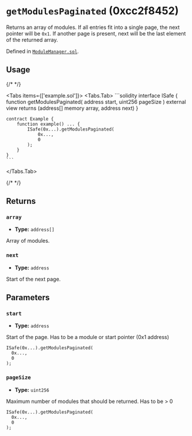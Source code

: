




# `getModulesPaginated` (0xcc2f8452)

Returns an array of modules. If all entries fit into a single page, the next pointer will be `0x1`. If another page is present, next will be the last element of the returned array.

Defined in [`ModuleManager.sol`](https://github.com/safe-global/safe-smart-account/tree/v1.4.1/contracts/base/ModuleManager.sol#L144).


## Usage

{/* <!-- vale off --> */}

<Tabs items={['example.sol']}>
  <Tabs.Tab>
    ```solidity
    interface ISafe {
        function getModulesPaginated(
            address start,
            uint256 pageSize
        ) external view returns (address[] memory array, address next)
    }

    contract Example {
        function example() ... {
            ISafe(0x...).getModulesPaginated(
                0x...,
                0
            );
        }
    }
    ```
  </Tabs.Tab>
</Tabs>

{/* <!-- vale on --> */}

## Returns

### `array`

  - **Type:** `address[]`

  Array of modules.


### `next`

  - **Type:** `address`

  Start of the next page.




## Parameters

### `start`

  - **Type:** `address`

  Start of the page. Has to be a module or start pointer (0x1 address)

  ```solidity focus=2
  ISafe(0x...).getModulesPaginated(
    0x...,
    0
  );
  ```


### `pageSize`

  - **Type:** `uint256`

  Maximum number of modules that should be returned. Has to be > 0

  ```solidity focus=3
  ISafe(0x...).getModulesPaginated(
    0x...,
    0
  );
  ```





